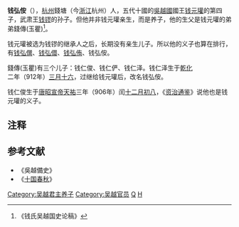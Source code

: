 '''钱弘侒'''（{{bd|912年||？|catIdx=Q}}），[[杭州|杭州]]錢塘（今[[浙江|浙江]]杭州）人，五代十國的[[吳越國|吳越國]]國王[[钱元瓘|钱元瓘]]的第四子，武肃王[[钱镠|钱镠]]的孙子。但他并非钱元瓘亲生，而是养子，他的生父是钱元瓘的弟弟錢傳(玉瞿)<ref>《钱氏吴越国史论稿》</ref>。

钱元瓘被选为钱镠的继承人之后，长期没有亲生儿子。所以他的义子也算在排行，有[[钱弘僎|钱弘僎]]、[[钱弘儇|钱弘儇]]、[[钱弘侑|钱弘侑]]、钱弘侒。

錢傳(玉瞿)有三个儿子：钱仁俊、钱仁俨、钱仁泽。钱仁泽生于[[乾化|乾化]]二年（912年）[[三月十六|三月十六]]，过继给钱元瓘后，改名钱弘侒。

钱仁俊生于[[唐昭宣帝|唐昭宣帝]][[天祐_(唐朝)|天祐]]三年（906年）闰[[十二月初八|十二月初八]]，《[[资治通鉴|资治通鉴]]》说他也是钱元瓘的义子。

== 注释 ==

{{Reflist|2}}

==参考文献==
*《吳越備史》
*《[[十国春秋|十国春秋]]》

[[Category:吴越君主养子|Category:吴越君主养子]]
[[Category:吴越官员|Category:吴越官员]]
[[Category:杭州人|Q]]
[[Category:钱姓|H]]